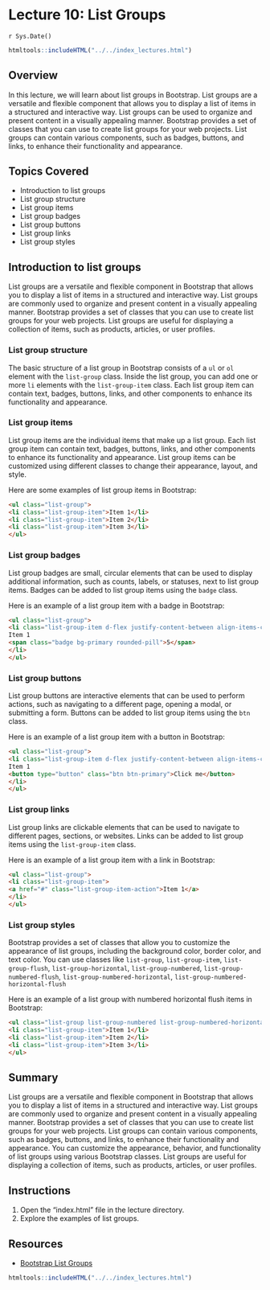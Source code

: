 # Lecture 10: List Groups
`r Sys.Date()`

````r
htmltools::includeHTML("../../index_lectures.html")
````


## Overview

In this lecture, we will learn about list groups in Bootstrap. List groups
are a versatile and flexible component that allows you to display a list of
items in a structured and interactive way. List groups can be used to
organize and present content in a visually appealing manner. Bootstrap
provides a set of classes that you can use to create list groups for your web
projects. List groups can contain various components, such as badges,
buttons, and links, to enhance their functionality and appearance.


## Topics Covered

- Introduction to list groups
- List group structure
- List group items
- List group badges
- List group buttons
- List group links
- List group styles


## Introduction to list groups

List groups are a versatile and flexible component in Bootstrap that allows
you to display a list of items in a structured and interactive way. List
groups are commonly used to organize and present content in a visually
appealing manner. Bootstrap provides a set of classes that you can use to
create list groups for your web projects. List groups are useful for
displaying a collection of items, such as products, articles, or user
profiles.

### List group structure

The basic structure of a list group in Bootstrap consists of a `ul` or `ol`
element with the `list-group` class. Inside the list group, you can add one
or more `li` elements with the `list-group-item` class. Each list group item
can contain text, badges, buttons, links, and other components to enhance its
functionality and appearance.


### List group items

List group items are the individual items that make up a list group. Each
list group item can contain text, badges, buttons, links, and other
components to enhance its functionality and appearance. List group items can
be customized using different classes to change their appearance, layout, and
style.

Here are some examples of list group items in Bootstrap:

```html
<ul class="list-group">
<li class="list-group-item">Item 1</li>
<li class="list-group-item">Item 2</li>
<li class="list-group-item">Item 3</li>
</ul>
```

### List group badges

List group badges are small, circular elements that can be used to display
additional information, such as counts, labels, or statuses, next to list
group items. Badges can be added to list group items using the `badge` class.

Here is an example of a list group item with a badge in Bootstrap:

```html
<ul class="list-group">
<li class="list-group-item d-flex justify-content-between align-items-center">
Item 1
<span class="badge bg-primary rounded-pill">5</span>
</li>
</ul>
```

### List group buttons

List group buttons are interactive elements that can be used to perform
actions, such as navigating to a different page, opening a modal, or
submitting a form. Buttons can be added to list group items using the `btn`
class.

Here is an example of a list group item with a button in Bootstrap:

```html
<ul class="list-group">
<li class="list-group-item d-flex justify-content-between align-items-center">
Item 1
<button type="button" class="btn btn-primary">Click me</button>
</li>
</ul>
```

### List group links

List group links are clickable elements that can be used to navigate to
different pages, sections, or websites. Links can be added to list group
items using the `list-group-item` class.

Here is an example of a list group item with a link in Bootstrap:

```html
<ul class="list-group">
<li class="list-group-item">
<a href="#" class="list-group-item-action">Item 1</a>
</li>
</ul>
```

### List group styles

Bootstrap provides a set of classes that allow you to customize the
appearance of list groups, including the background color, border color, and
text color. You can use classes like `list-group`, `list-group-item`,
`list-group-flush`, `list-group-horizontal`, `list-group-numbered`,
`list-group-numbered-flush`, `list-group-numbered-horizontal`,
`list-group-numbered-horizontal-flush`

Here is an example of a list group with numbered horizontal flush items in
Bootstrap:

```html
<ul class="list-group list-group-numbered list-group-numbered-horizontal list-group-numbered-horizontal-flush">
<li class="list-group-item">Item 1</li>
<li class="list-group-item">Item 2</li>
<li class="list-group-item">Item 3</li>
</ul>
```

## Summary

List groups are a versatile and flexible component in Bootstrap that allows
you to display a list of items in a structured and interactive way. List
groups are commonly used to organize and present content in a visually
appealing manner. Bootstrap provides a set of classes that you can use to
create list groups for your web projects. List groups can contain various
components, such as badges, buttons, and links, to enhance their
functionality and appearance. You can customize the appearance, behavior, and
functionality of list groups using various Bootstrap classes. List groups are
useful for displaying a collection of items, such as products, articles, or
user profiles.

## Instructions

1. Open the "index.html" file in the lecture directory.
1. Explore the examples of list groups.

## Resources

- [Bootstrap List
  Groups](https://getbootstrap.com/docs/5.1/components/list-group/)



````r
htmltools::includeHTML("../../index_lectures.html")
````

